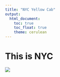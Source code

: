 ```yaml
---
title: "NYC Yellow Cab"
output: 
  html_document:
    toc: true
    toc_float: true
    theme: cerulean
---
```


# This is NYC

![](images/taxi.png)